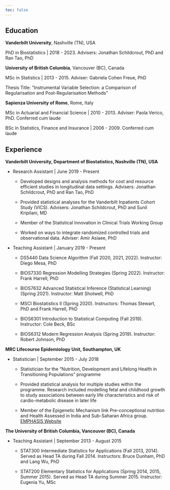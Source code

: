 ```yaml
---
toc: false
---
```


## Education

**Vanderbilt University**, Nashville (TN), USA

PhD in Biostatistics \| 2018 - 2023. Advisers: Jonathan Schildcrout, PhD and Ran Tao, PhD

**University of British Columbia**, Vancouver (BC), Canada

MSc in Statistics \| 2013 - 2015. Adviser: Gabriela Cohen Freue, PhD

Thesis Title: "Instrumental Variable Selection: a Comparison of Regularisation and Post-Regularisation Methods"

**Sapienza University of Rome**, Rome, Italy

MSc in Actuarial and Financial Science \| 2010 - 2013. Adviser: Paola Verico, PhD. Conferred cum laude

BSc in Statistics, Finance and Insurance \| 2006 - 2009. Conferred cum laude

## Experience

**Vanderbilt University, Department of Biostatistics, Nashville (TN), USA**

-   Research Assistant \| June 2019 - Present

    -   Developed designs and analysis methods for cost and resource efficient studies in longitudinal data settings. Advisers: Jonathan Schildcrout, PhD and Ran Tao, PhD

    -   Provided statistical analyses for the Vanderbilt Inpatients Cohort Study (VICS). Advisers: Jonathan Schildcrout, PhD and Sunil Kripilani, MD

    -   Member of the Statistical Innovation in Clinical Trials Working Group

    -   Worked on ways to integrate randomized controlled trials and observational data. Adviser: Amir Asiaee, PhD

-   Teaching Assistant \| January 2019 - Present

    -   DS5440 Data Science Algorithm (Fall 2020, 2021, 2022). Instructor: Diego Mesa, PhD

    -   BIOS7330 Regression Modelling Strategies (Spring 2022). Instructor: Frank Harrell, PhD

    -   BIOS7632 Advanced Statistical Inference (Statistical Learning) (Spring 2021). Instructor: Matt Shotwell, PhD

    -   MSCI Biostatistics II (Spring 2020). Instructors: Thomas Stewart, PhD and Frank Harrell, PhD

    -   BIOS6301 Introduction to Statistical Computing (Fall 2019). Instructor: Cole Beck, BSc

    -   BIOS6312 Modern Regression Analysis (Spring 2019). Instructor: Robert Johnson, PhD

**MRC Lifecourse Epidemiology Unit, Southampton, UK**

-   Statistician \| September 2015 - July 2018

    -   Statistician for the "Nutrition, Development and Lifelong Health in Transitioning Populations" programme

    -   Provided statistical analysis for multiple studies within the programme. Research included modelling fetal and childhood growth to study associations between early life characteristics and risk of cardio-metabolic disease in later life

    -   Member of the Epigenetic Mechanism link Pre-conceptional nutrition and Health Assessed in India and Sub-Saharan Africa group. [EMPHASIS Website](https://www.emphasisstudy.org)

**The University of British Columbia, Vancouver (BC), Canada**

-   Teaching Assistant \| September 2013 - August 2015

    -   STAT300 Intermediate Statistics for Applications (Fall 2013, 2014). Served as Head TA during Fall 2014. Instructors: Bruce Dunham, PhD and Lang Wu, PhD

    -   STAT200 Elementary Statistics for Applications (Spring 2014, 2015, Summer 2015). Served as Head TA during Summer 2015. Instructor: Eugenia Yu, MSc
